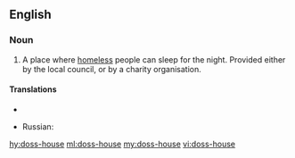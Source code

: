 ==English==

===Noun===
{{en-noun}}

# A place where [[homeless]] people can sleep for the night. Provided either by the local council, or by a charity organisation.
====Translations====
{{trans-top|charitable sleeping-place for the homeless}}
* {{trreq|Japanese}}
{{trans-mid}}
* Russian: {{t+|ru|ночлежка|f|tr=nočléžka|sc=Cyrl}}
{{trans-bottom}}

[[hy:doss-house]]
[[ml:doss-house]]
[[my:doss-house]]
[[vi:doss-house]]